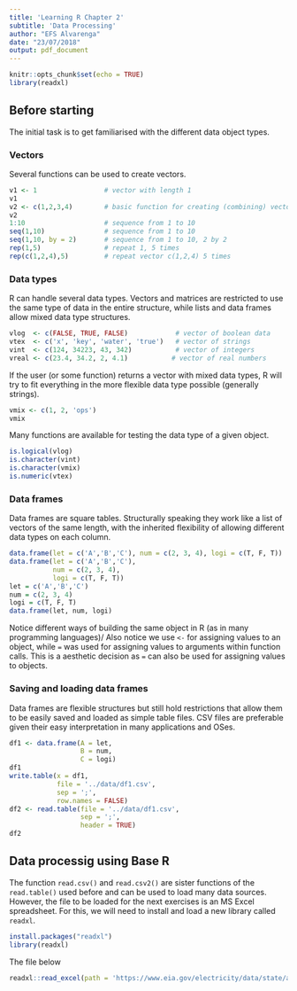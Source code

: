 ```yaml
---
title: 'Learning R Chapter 2'
subtitle: 'Data Processing'
author: "EFS Alvarenga"
date: "23/07/2018"
output: pdf_document
---
```


```r
knitr::opts_chunk$set(echo = TRUE)
library(readxl)
```

## Before starting

The initial task is to get familiarised with the different data object types.

### Vectors

Several functions can be used to create vectors.

```r
v1 <- 1                 # vector with length 1
v1
v2 <- c(1,2,3,4)        # basic function for creating (combining) vectors
v2
1:10                    # sequence from 1 to 10
seq(1,10)               # sequence from 1 to 10
seq(1,10, by = 2)       # sequence from 1 to 10, 2 by 2
rep(1,5)                # repeat 1, 5 times
rep(c(1,2,4),5)         # repeat vector c(1,2,4) 5 times
```

### Data types

R can handle several data types.
Vectors and matrices are restricted to use the same type of data in the entire structure, while lists and data frames allow mixed data type structures.

```r
vlog  <- c(FALSE, TRUE, FALSE)            # vector of boolean data
vtex  <- c('x', 'key', 'water', 'true')   # vector of strings
vint  <- c(124, 34223, 43, 342)           # vector of integers
vreal <- c(23.4, 34.2, 2, 4.1)           # vector of real numbers
```

If the user (or some function) returns a vector with mixed data types, R will try to fit everything in the more flexible data type possible (generally strings).

```r
vmix <- c(1, 2, 'ops')
vmix
```

Many functions are available for testing the data type of a given object.

```r
is.logical(vlog)
is.character(vint)
is.character(vmix)
is.numeric(vtex)
```

### Data frames

Data frames are square tables.
Structurally speaking they work like a list of vectors of the same length, with the inherited flexibility of allowing different data types on each column.

```r
data.frame(let = c('A','B','C'), num = c(2, 3, 4), logi = c(T, F, T))
data.frame(let = c('A','B','C'),
           num = c(2, 3, 4),
           logi = c(T, F, T))
let = c('A','B','C')
num = c(2, 3, 4)
logi = c(T, F, T)
data.frame(let, num, logi)
```

Notice different ways of building the same object in R (as in many programming languages)/
Also notice we use `<-` for assigning values to an object, while `=` was used for assigning values to arguments within function calls.
This is a aesthetic decision as `=` can also be used for assigning values to objects.

### Saving and loading data frames

Data frames are flexible structures but still hold restrictions that allow them to be easily saved and loaded as simple table files.
CSV files are preferable given their easy interpretation in many applications and OSes.

```r
df1 <- data.frame(A = let,
                  B = num,
                  C = logi)
df1
write.table(x = df1,
            file = '../data/df1.csv',
            sep = ';',
            row.names = FALSE)
df2 <- read.table(file = '../data/df1.csv',
                  sep = ';',
                  header = TRUE)
df2
```

## Data processig using Base R

The function `read.csv()` and `read.csv2()` are sister functions of the `read.table()` used before and can be used to load many data sources.
However, the file to be loaded for the next exercises is an MS Excel spreadsheet.
For this, we will need to install and load a new library called `readxl`.

```r
install.packages("readxl")
library(readxl)
```

The file below


```r
readxl::read_excel(path = 'https://www.eia.gov/electricity/data/state/annual_generation_state.xls')
```


